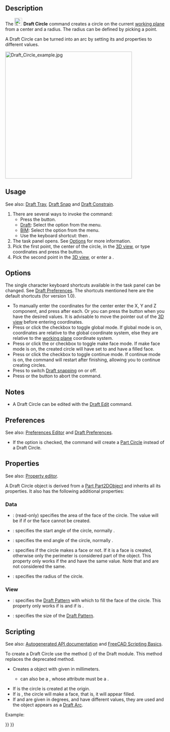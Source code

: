 <languages/>

{{Docnav
|[[Draft_Arc_3Points|Arc 3Points]]
|[[Draft_Ellipse|Ellipse]]
|[[Draft_Workbench|Draft]]
|IconL=Draft_Arc_3Points.svg
|IconR=Draft_Ellipse.svg
|IconC=Workbench_Draft.svg
}}

{{GuiCommand
|Name=Draft Circle
|MenuLocation=Drafting → Circle<br>2D Drafting → Circle
|Workbenches=[[Draft_Workbench|Draft]], [[BIM_Workbench|BIM]]
|Shortcut={{KEY|C}} {{KEY|I}}
|Version=0.7
|SeeAlso=[[Draft_Arc|Draft Arc]], [[Draft_Arc_3Points|Draft Arc 3Points]]
}}

==Description== 

The [[Image:Draft_Circle.svg|24px]] '''Draft Circle''' command creates a circle on the current [[Draft_SelectPlane|working plane]] from a center and a radius. The radius can be defined by picking a point.

A Draft Circle can be turned into an arc by setting its {{PropertyData|First Angle}} and {{PropertyData|Last Angle}} properties to different values.

[[Image:Draft_Circle_example.jpg|400px]]
{{Caption|Circle defined by two points, center and radius}}

==Usage== 

See also: [[Draft_Tray|Draft Tray]], [[Draft_Snap|Draft Snap]] and [[Draft_Constrain|Draft Constrain]].

# There are several ways to invoke the command:
#* Press the {{Button|[[Image:Draft_Circle.svg|16px]] [[Draft_Circle|Circle]]}} button.
#* [[Draft_Workbench|Draft]]: Select the {{MenuCommand|Drafting → [[Image:Draft_Circle.svg|16px]] Circle}} option from the menu.
#* [[BIM_Workbench|BIM]]: Select the {{MenuCommand|2D Drafting → [[Image:Draft_Circle.svg|16px]] Circle}} option from the menu.
#* Use the keyboard shortcut: {{KEY|C}} then {{KEY|I}}.
# The {{MenuCommand|Circle}} task panel opens. See [[#Options|Options]] for more information.
# Pick the first point, the center of the circle, in the [[3D_view|3D view]], or type coordinates and press the {{Button|[[Image:Draft_AddPoint.svg|16px]] Enter point}} button.
# Pick the second point in the [[3D_view|3D view]], or enter a {{MenuCommand|Radius}}.

==Options==

The single character keyboard shortcuts available in the task panel can be changed. See [[Draft_Preferences|Draft Preferences]]. The shortcuts mentioned here are the default shortcuts (for version 1.0).

* To manually enter the coordinates for the center enter the X, Y and Z component, and press {{KEY|Enter}} after each. Or you can press the {{Button|[[Image:Draft_AddPoint.svg|16px]] Enter point}} button when you have the desired values. It is advisable to move the pointer out of the [[3D_view|3D view]] before entering coordinates.
* Press {{KEY|G}} or click the {{MenuCommand|Global}} checkbox to toggle global mode. If global mode is on, coordinates are relative to the global coordinate system, else they are relative to the [[Draft_SelectPlane|working plane]] coordinate system.
* Press {{KEY|F}} or click the {{MenuCommand|Filled}}{{VersionNoteMinus|1.0}} or {{MenuCommand|Make face}}{{VersionNote|1.1}} checkbox to toggle make face mode. If make face mode is on, the created circle will have {{PropertyData|Make Face}} set to {{TRUE}} and have a filled face.
* Press {{KEY|N}} or click the {{MenuCommand|Continue}} checkbox to toggle continue mode. If continue mode is on, the command will restart after finishing, allowing you to continue creating circles.
* Press {{KEY|S}} to switch [[Draft_Snap|Draft snapping]] on or off.
* Press {{KEY|Esc}} or the {{Button|Close}} button to abort the command.

==Notes==

* A Draft Circle can be edited with the [[Draft_Edit|Draft Edit]] command.

==Preferences==

See also: [[Preferences_Editor|Preferences Editor]] and [[Draft_Preferences|Draft Preferences]].

* If the {{MenuCommand|Edit → Preferences... → Draft → General → Create Part primitives if possible}} option is checked, the command will create a [[Part_Circle|Part Circle]] instead of a Draft Circle.

==Properties==

See also: [[Property_editor|Property editor]].

A Draft Circle object is derived from a [[Part_Part2DObject|Part Part2DObject]] and inherits all its properties. It also has the following additional properties:

===Data===

{{TitleProperty|Draft}}

* {{PropertyData|Area|Area}}: (read-only) specifies the area of the face of the circle. The value will be {{value|0.0}} if {{PropertyData|Make Face}} if {{FALSE}} or the face cannot be created.
* {{PropertyData|First Angle|Angle}}: specifies the start angle of the circle, normally {{value|0&#176;}}.
* {{PropertyData|Last Angle|Angle}}: specifies the end angle of the circle, normally {{value|0&#176;}}.
* {{PropertyData|Make Face|Bool}}: specifies if the circle makes a face or not. If it is {{TRUE}} a face is created, otherwise only the perimeter is considered part of the object. This property only works if the {{PropertyData|First Angle}} and {{PropertyData|Last Angle}} have the same value. Note that {{value|0&#176;}} and {{value|360&#176;}} are not considered the same.
* {{PropertyData|Radius|Length}}: specifies the radius of the circle.

===View===

{{TitleProperty|Draft}}

* {{PropertyView|Pattern|Enumeration}}: specifies the [[Draft_Pattern|Draft Pattern]] with which to fill the face of the circle. This property only works if {{PropertyData|Make Face}} is {{TRUE}} and if {{PropertyView|Display Mode}} is {{value|Flat Lines}}.
* {{PropertyView|Pattern Size|Float}}: specifies the size of the [[Draft_Pattern|Draft Pattern]].

==Scripting==

See also: [https://freecad.github.io/SourceDoc/ Autogenerated API documentation] and [[FreeCAD Scripting Basics|FreeCAD Scripting Basics]].

To create a Draft Circle use the {{incode|make_circle}} method ({{Version|0.19}}) of the Draft module. This method replaces the deprecated {{incode|makeCircle}} method.

{{Code|code=
circle = make_circle(radius, placement=None, face=None, startangle=None, endangle=None, support=None)
circle = make_circle(Part.Edge, placement=None, face=None, startangle=None, endangle=None, support=None)
}}

* Creates a {{incode|circle}} object with given {{incode|radius}} in millimeters.
** {{incode|radius}} can also be a {{incode|Part.Edge}}, whose {{incode|Curve}} attribute must be a {{incode|Part.Circle}}.
* If {{incode|placement}} is {{incode|None}} the circle is created at the origin.
* If {{incode|face}} is {{incode|True}}, the circle will make a face, that is, it will appear filled.
* If {{incode|startangle}} and {{incode|endangle}} are given in degrees, and have different values, they are used and the object appears as a [[Draft Arc|Draft Arc]].

Example:
{{Code|code=
import FreeCAD as App
import Draft

doc = App.newDocument()

circle1 = Draft.make_circle(200)

zaxis = App.Vector(0, 0, 1)
p2 = App.Vector(1000, 1000, 0)
place2 = App.Placement(p2, App.Rotation(zaxis, 0))
circle2 = Draft.make_circle(500, placement=place2)

p3 = App.Vector(-1000, -1000, 0)
place3 = App.Placement(p3, App.Rotation(zaxis, 0))
circle3 = Draft.make_circle(750, placement=place3)

doc.recompute()
}}


{{Docnav
|[[Draft_Arc_3Points|Arc 3Points]]
|[[Draft_Ellipse|Ellipse]]
|[[Draft_Workbench|Draft]]
|IconL=Draft_Arc_3Points.svg
|IconR=Draft_Ellipse.svg
|IconC=Workbench_Draft.svg
}}

{{Draft Tools navi{{#translation:}}}}
{{Userdocnavi{{#translation:}}}}